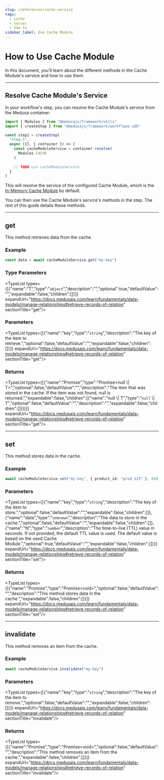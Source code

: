 ```yaml
---
slug: /references/cache-service
tags:
  - cache
  - server
  - how to
sidebar_label: Use Cache Module
---
```



# How to Use Cache Module

In this document, you’ll learn about the different methods in the Cache Module's service and how to use them.

---

## Resolve Cache Module's Service

In your workflow's step, you can resolve the Cache Module's service from the Medusa container:

```ts
import { Modules } from "@medusajs/framework/utils"
import { createStep } from "@medusajs/framework/workflows-sdk"

const step1 = createStep(
  "step-1",
  async ({}, { container }) => {
    const cacheModuleService = container.resolve(
      Modules.CACHE
    )
    
    // TODO use cacheModuleService
  } 
)
```

This will resolve the service of the configured Cache Module, which is the [In-Memory Cache Module](https://docs.medusajs.com/resources/infrastructure-modules/cache/in-memory) by default.

You can then use the Cache Module's service's methods in the step. The rest of this guide details these methods.

---

## get

This method retrieves data from the cache.

### Example

```ts
const data = await cacheModuleService.get("my-key")
```

### Type Parameters

<TypeList types={[{"name":"T","type":"`object`","description":"","optional":true,"defaultValue":"","expandable":false,"children":[]}]} expandUrl="https://docs.medusajs.com/learn/fundamentals/data-models/manage-relationships#retrieve-records-of-relation" sectionTitle="get"/>

### Parameters

<TypeList types={[{"name":"key","type":"`string`","description":"The key of the item to retrieve.","optional":false,"defaultValue":"","expandable":false,"children":[]}]} expandUrl="https://docs.medusajs.com/learn/fundamentals/data-models/manage-relationships#retrieve-records-of-relation" sectionTitle="get"/>

### Returns

<TypeList types={[{"name":"Promise","type":"Promise&#60;null \\| T&#62;","optional":false,"defaultValue":"","description":"The item that was stored in the cache. If the item was not found, null is returned.","expandable":false,"children":[{"name":"null \\| T","type":"`null` \\| T","optional":false,"defaultValue":"","description":"","expandable":false,"children":[]}]}]} expandUrl="https://docs.medusajs.com/learn/fundamentals/data-models/manage-relationships#retrieve-records-of-relation" sectionTitle="get"/>

___

## set

This method stores data in the cache.

### Example

```ts
await cacheModuleService.set("my-key", { product_id: "prod_123" }, 60)
```

### Parameters

<TypeList types={[{"name":"key","type":"`string`","description":"The key of the item to store.","optional":false,"defaultValue":"","expandable":false,"children":[]},{"name":"data","type":"`unknown`","description":"The data to store in the cache.","optional":false,"defaultValue":"","expandable":false,"children":[]},{"name":"ttl","type":"`number`","description":"The time-to-live (TTL) value in seconds. If not provided, the default TTL value is used. The default value is based on the used Cache Module.","optional":true,"defaultValue":"","expandable":false,"children":[]}]} expandUrl="https://docs.medusajs.com/learn/fundamentals/data-models/manage-relationships#retrieve-records-of-relation" sectionTitle="set"/>

### Returns

<TypeList types={[{"name":"Promise","type":"Promise&#60;void&#62;","optional":false,"defaultValue":"","description":"This method stores data in the cache.","expandable":false,"children":[]}]} expandUrl="https://docs.medusajs.com/learn/fundamentals/data-models/manage-relationships#retrieve-records-of-relation" sectionTitle="set"/>

___

## invalidate

This method removes an item from the cache.

### Example

```ts
await cacheModuleService.invalidate("my-key")
```

### Parameters

<TypeList types={[{"name":"key","type":"`string`","description":"The key of the item to remove.","optional":false,"defaultValue":"","expandable":false,"children":[]}]} expandUrl="https://docs.medusajs.com/learn/fundamentals/data-models/manage-relationships#retrieve-records-of-relation" sectionTitle="invalidate"/>

### Returns

<TypeList types={[{"name":"Promise","type":"Promise&#60;void&#62;","optional":false,"defaultValue":"","description":"This method removes an item from the cache.","expandable":false,"children":[]}]} expandUrl="https://docs.medusajs.com/learn/fundamentals/data-models/manage-relationships#retrieve-records-of-relation" sectionTitle="invalidate"/>
